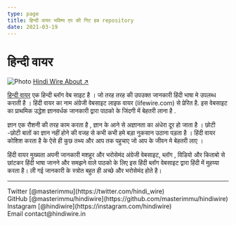 ```yaml
---
type: page
title: हिन्दी वायर भविष्य एप की गिट हब repository 
date: 2021-03-19
---
```


# हिन्दी वायर 

<Image
  src="https://www.hindiwire.in/wp-content/uploads/2021/10/hindi-wire-banner.jpg"
  alt="Photo"
  width={1125}
  height={750}
/>
[Hindi Wire About ↗ ](https://www.hindiwire.in/about)

[हिन्दी वायर](https://www.hindiwire.in) एक हिन्दी ब्लॉग वेब साइट है । जो तरह तरह की उपउक्त जानकारी हिंदी भाषा मे उपलब्ध कराती है । हिंदी वायर का नाम अंग्रेजी वेबसाइट लाइफ वायर (lifewire.com) से प्रेरित है. इस वेबसाइट का प्राथमिक उद्धेश ज्ञानवर्धक जानकारी द्वारा पाठको के जिंदगी में बेहतरी लाना है .

ज्ञान एक रौशनी की तरह काम करता है , ज्ञान के आने से अज्ञानता का अंधेरा दूर हो जाता है । छोटी -छोटी बातों का ज्ञान नहीं होने की वजह से कभी कभी हमे बड़ा नुकसान उठाना पड़ता है । हिंदी वायर कोशिश करता है के ऐसे ही कुछ तथ्य और आप तक पहुचाए जो आप के जीवन मे बेहतरी लाए ।

हिंदी वायर मुख्यता अपनी जानकारी मशहूर और भरोसेमंद अंग्रेजी वेबसाइट, ब्लॉग , विडियो और किताबो से छांटकर हिंदी भाषा जानने और समझने वाले पाठको के लिए इस हिंदी ब्लॉग वेबसाइट द्वारा हिंदी में मुहय्या करता है। ली गई जानकारी के स्त्रोत बहुत ही अच्छे और भरोसेमंद होते है।

---

<div>
  Twitter [@masterimmu](https://twitter.com/hindi_wire)
  <br />
  GitHub [@masterimmu/hindiwire](https://github.com/masterimmu/hindiwire)
  <br />
  Instagram [@hindiwire](https://instagram.com/hindiwire)
  <br />
  Email contact@hindiwire.in
</div>
